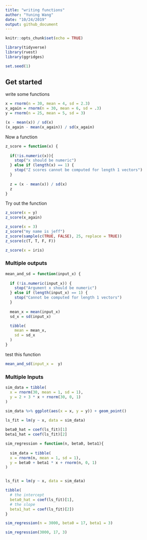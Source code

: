 ```yaml
---
title: "writing functions"
author: "Yuning Wang"
date: "10/24/2019"
output: github_document
---
```


```r
knitr::opts_chunk$set(echo = TRUE)

library(tidyverse)
library(rvest)
library(ggridges)

set.seed(1)
```

## Get started

write some functions

```r
x = rnorm(n = 30, mean = 4, sd = 2.3)
x_again = rnorm(n = 30, mean = 6, sd = .3)
y = rnorm(n = 25, mean = 5, sd = 3)

(x - mean(x)) / sd(x)
(x_again - mean(x_again)) / sd(x_again)
```

Now a function

```r
z_score = function(x) {
  
  if(!is.numeric(x)){
    stop("x should be numeric")
  } else if (length(x) == 1) {
    stop("Z scores cannot be computed for length 1 vectors")
  }
  
  z = (x - mean(x)) / sd(x)
  z
}
```

Try out the function

```r
z_score(x = y)
z_score(x_again)

z_score(x = 3)
z_score("my name is jeff")
z_score(sample(c(TRUE, FALSE), 25, replace = TRUE))
z_score(c(T, T, F, F))

z_score(x = iris)
```

### Multiple outputs

```r
mean_and_sd = function(input_x) {
  
  if (!is.numeric(input_x)) {
    stop("Argument x should be numeric")
  } else if (length(input_x) == 1) {
    stop("Cannot be computed for length 1 vectors")
  }
  
  mean_x = mean(input_x)
  sd_x = sd(input_x)

  tibble(
    mean = mean_x, 
    sd = sd_x
  )
}
```

test this function

```r
mean_and_sd(input_x =  y)
```

### Multiple Inputs

```r
sim_data = tibble(
  x = rnorm(30, mean = 1, sd = 1),
  y = 2 + 3 * x + rnorm(30, 0, 1)
)

sim_data %>% ggplot(aes(x = x, y = y)) + geom_point()

ls_fit = lm(y ~ x, data = sim_data)
  
beta0_hat = coef(ls_fit)[1]
beta1_hat = coef(ls_fit)[2]
```

```r
sim_regression = function(n, beta0, beta1){
  
  sim_data = tibble(
  x = rnorm(n, mean = 1, sd = 1),
  y = beta0 + beta1 * x + rnorm(n, 0, 1)
)


ls_fit = lm(y ~ x, data = sim_data)

tibble(
  # the intercept  
  beta0_hat = coef(ls_fit)[1],
  # the slope
  beta1_hat = coef(ls_fit)[2])
}

sim_regression(n = 3000, beta0 = 17, beta1 = 3)

sim_regression(3000, 17, 3)
```

